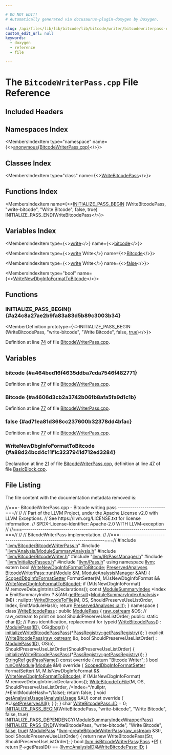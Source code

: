 ```yaml
---

# DO NOT EDIT!
# Automatically generated via docusaurus-plugin-doxygen by Doxygen.

slug: /api/files/lib/lib/bitcode/lib/bitcode/writer/bitcodewriterpass-cpp
custom_edit_url: null
keywords:
  - doxygen
  - reference
  - file

---
```





# The `BitcodeWriterPass.cpp` File Reference

<DoxygenPage pluginConfig={pluginConfig}>



## Included Headers

<IncludesList>
<IncludesListItem
  filePath="llvm/Bitcode/BitcodeWriterPass.h"
  permalink="/docs/api/files/include/include/llvm/include/llvm/bitcode/bitcodewriterpass-h"
  isLocal="true" />
<IncludesListItem
  filePath="llvm/Analysis/ModuleSummaryAnalysis.h"
  permalink="/docs/api/files/include/include/llvm/include/llvm/analysis/modulesummaryanalysis-h"
  isLocal="true" />
<IncludesListItem
  filePath="llvm/Bitcode/BitcodeWriter.h"
  permalink="/docs/api/files/include/include/llvm/include/llvm/bitcode/bitcodewriter-h"
  isLocal="true" />
<IncludesListItem
  filePath="llvm/IR/PassManager.h"
  permalink="/docs/api/files/include/include/llvm/include/llvm/ir/passmanager-h"
  isLocal="true" />
<IncludesListItem
  filePath="llvm/InitializePasses.h"
  permalink="/docs/api/files/include/include/llvm/initializepasses-h"
  isLocal="true" />
<IncludesListItem
  filePath="llvm/Pass.h"
  permalink="/docs/api/files/include/include/llvm/pass-h"
  isLocal="true" />
</IncludesList>

## Namespaces Index

<MembersIndex>

<MembersIndexItem
  type="namespace"
  name={<><a href="/docs/api/namespaces/anonymous-bitcodewriterpass-cpp-">anonymous&#123;BitcodeWriterPass.cpp&#125;</a></>}>
</MembersIndexItem>

</MembersIndex>

## Classes Index

<MembersIndex>

<MembersIndexItem
  type="class"
  name={<><a href="/docs/api/classes/anonymous-namespace-bitcodewriterpass-cpp-/writebitcodepass">WriteBitcodePass</a></>}>
</MembersIndexItem>

</MembersIndex>

## Functions Index

<MembersIndex>

<MembersIndexItem
  name={<><a href="#a24c8a27ae2b9fa83a83d5b89c3003b34">INITIALIZE&#95;PASS&#95;BEGIN</a> (WriteBitcodePass, &quot;write-bitcode&quot;, &quot;Write Bitcode&quot;, false, true) INITIALIZE&#95;PASS&#95;END(WriteBitcodePass</>}>
</MembersIndexItem>

</MembersIndex>

## Variables Index

<MembersIndex>

<MembersIndexItem
  type={<><a href="/docs/api/files/lib/lib/executionengine/lib/executionengine/runtimedyld/runtimedyldelf-cpp/#a79ab15165c16fbf94d6fd33bd890ea7e">write</a></>}
  name={<><a href="#a464bed16f4635ddba7cda7546f482771">bitcode</a></>}>
</MembersIndexItem>

<MembersIndexItem
  type={<><a href="/docs/api/files/lib/lib/executionengine/lib/executionengine/runtimedyld/runtimedyldelf-cpp/#a79ab15165c16fbf94d6fd33bd890ea7e">write</a> Write</>}
  name={<><a href="#a4606d3cb2a3742b06fb8afa5fa9d1c1b">Bitcode</a></>}>
</MembersIndexItem>

<MembersIndexItem
  type={<><a href="/docs/api/files/lib/lib/executionengine/lib/executionengine/runtimedyld/runtimedyldelf-cpp/#a79ab15165c16fbf94d6fd33bd890ea7e">write</a> Write</>}
  name={<><a href="#ad71ea81d368cc237600b32378dd4bfac">false</a></>}>
</MembersIndexItem>

<MembersIndexItem
  type="bool"
  name={<><a href="#a88d24bcd4c11f1c3237941d712ed3284">WriteNewDbgInfoFormatToBitcode</a></>}>
</MembersIndexItem>

</MembersIndex>


<SectionDefinition>

## Functions

### INITIALIZE&#95;PASS&#95;BEGIN() {#a24c8a27ae2b9fa83a83d5b89c3003b34}

<MemberDefinition
  prototype={<>INITIALIZE&#95;PASS&#95;BEGIN (WriteBitcodePass, &quot;write-bitcode&quot;, &quot;Write Bitcode&quot;, false, <a href="/docs/api/files/lib/lib/analysis/basicaliasanalysis-cpp/#af6d5cafbdfc5313e65d990120021a3ec">true</a>)</>}>

Definition at line <a href="#l00074">74</a> of file <a href="/docs/api/files/lib/lib/bitcode/lib/bitcode/writer/bitcodewriterpass-cpp">BitcodeWriterPass.cpp</a>.
</MemberDefinition>

</SectionDefinition>

<SectionDefinition>

## Variables

### bitcode {#a464bed16f4635ddba7cda7546f482771}

<MemberDefinition
  prototype="write bitcode">

Definition at line <a href="#l00077">77</a> of file <a href="/docs/api/files/lib/lib/bitcode/lib/bitcode/writer/bitcodewriterpass-cpp">BitcodeWriterPass.cpp</a>.
</MemberDefinition>

### Bitcode {#a4606d3cb2a3742b06fb8afa5fa9d1c1b}

<MemberDefinition
  prototype="write Write Bitcode">

Definition at line <a href="#l00077">77</a> of file <a href="/docs/api/files/lib/lib/bitcode/lib/bitcode/writer/bitcodewriterpass-cpp">BitcodeWriterPass.cpp</a>.
</MemberDefinition>

### false {#ad71ea81d368cc237600b32378dd4bfac}

<MemberDefinition
  prototype="write Write false">

Definition at line <a href="#l00077">77</a> of file <a href="/docs/api/files/lib/lib/bitcode/lib/bitcode/writer/bitcodewriterpass-cpp">BitcodeWriterPass.cpp</a>.
</MemberDefinition>

### WriteNewDbgInfoFormatToBitcode {#a88d24bcd4c11f1c3237941d712ed3284}

<MemberDefinition
  prototype="bool WriteNewDbgInfoFormatToBitcode">

Declaration at line <a href="#l00021">21</a> of file <a href="/docs/api/files/lib/lib/bitcode/lib/bitcode/writer/bitcodewriterpass-cpp">BitcodeWriterPass.cpp</a>, definition at line <a href="/docs/api/files/lib/lib/sandboxir/basicblock-cpp/#l00047">47</a> of file <a href="/docs/api/files/lib/lib/sandboxir/basicblock-cpp">BasicBlock.cpp</a>.
</MemberDefinition>

</SectionDefinition>

## File Listing

The file content with the documentation metadata removed is:

<ProgramListing>

<Link id="l00001" /><CodeLine lineNumber="1"><Highlight kind="comment">//===- BitcodeWriterPass.cpp - Bitcode writing pass -----------------------===//</Highlight><Highlight kind="normal"></Highlight></CodeLine>
<Link id="l00002" /><CodeLine lineNumber="2"><Highlight kind="normal"></Highlight><Highlight kind="comment">//</Highlight><Highlight kind="normal"></Highlight></CodeLine>
<Link id="l00003" /><CodeLine lineNumber="3"><Highlight kind="normal"></Highlight><Highlight kind="comment">// Part of the LLVM Project, under the Apache License v2.0 with LLVM Exceptions.</Highlight><Highlight kind="normal"></Highlight></CodeLine>
<Link id="l00004" /><CodeLine lineNumber="4"><Highlight kind="normal"></Highlight><Highlight kind="comment">// See https://llvm.org/LICENSE.txt for license information.</Highlight><Highlight kind="normal"></Highlight></CodeLine>
<Link id="l00005" /><CodeLine lineNumber="5"><Highlight kind="normal"></Highlight><Highlight kind="comment">// SPDX-License-Identifier: Apache-2.0 WITH LLVM-exception</Highlight><Highlight kind="normal"></Highlight></CodeLine>
<Link id="l00006" /><CodeLine lineNumber="6"><Highlight kind="normal"></Highlight><Highlight kind="comment">//</Highlight><Highlight kind="normal"></Highlight></CodeLine>
<Link id="l00007" /><CodeLine lineNumber="7"><Highlight kind="normal"></Highlight><Highlight kind="comment">//===----------------------------------------------------------------------===//</Highlight><Highlight kind="normal"></Highlight></CodeLine>
<Link id="l00008" /><CodeLine lineNumber="8"><Highlight kind="normal"></Highlight><Highlight kind="comment">//</Highlight><Highlight kind="normal"></Highlight></CodeLine>
<Link id="l00009" /><CodeLine lineNumber="9"><Highlight kind="normal"></Highlight><Highlight kind="comment">// BitcodeWriterPass implementation.</Highlight><Highlight kind="normal"></Highlight></CodeLine>
<Link id="l00010" /><CodeLine lineNumber="10"><Highlight kind="normal"></Highlight><Highlight kind="comment">//</Highlight><Highlight kind="normal"></Highlight></CodeLine>
<Link id="l00011" /><CodeLine lineNumber="11"><Highlight kind="normal"></Highlight><Highlight kind="comment">//===----------------------------------------------------------------------===//</Highlight><Highlight kind="normal"></Highlight></CodeLine>
<Link id="l00012" /><CodeLine lineNumber="12"><Highlight kind="normal"></Highlight></CodeLine>
<Link id="l00013" /><CodeLine lineNumber="13"><Highlight kind="normal"></Highlight><Highlight kind="preprocessor">#include &quot;<a href="/docs/api/files/include/include/llvm/include/llvm/bitcode/bitcodewriterpass-h">llvm/Bitcode/BitcodeWriterPass.h</a>&quot;</Highlight><Highlight kind="normal"></Highlight></CodeLine>
<Link id="l00014" /><CodeLine lineNumber="14"><Highlight kind="normal"></Highlight><Highlight kind="preprocessor">#include &quot;<a href="/docs/api/files/include/include/llvm/include/llvm/analysis/modulesummaryanalysis-h">llvm/Analysis/ModuleSummaryAnalysis.h</a>&quot;</Highlight><Highlight kind="normal"></Highlight></CodeLine>
<Link id="l00015" /><CodeLine lineNumber="15"><Highlight kind="normal"></Highlight><Highlight kind="preprocessor">#include &quot;<a href="/docs/api/files/include/include/llvm/include/llvm/bitcode/bitcodewriter-h">llvm/Bitcode/BitcodeWriter.h</a>&quot;</Highlight><Highlight kind="normal"></Highlight></CodeLine>
<Link id="l00016" /><CodeLine lineNumber="16"><Highlight kind="normal"></Highlight><Highlight kind="preprocessor">#include &quot;<a href="/docs/api/files/include/include/llvm/include/llvm/ir/passmanager-h">llvm/IR/PassManager.h</a>&quot;</Highlight><Highlight kind="normal"></Highlight></CodeLine>
<Link id="l00017" /><CodeLine lineNumber="17"><Highlight kind="normal"></Highlight><Highlight kind="preprocessor">#include &quot;<a href="/docs/api/files/include/include/llvm/initializepasses-h">llvm/InitializePasses.h</a>&quot;</Highlight><Highlight kind="normal"></Highlight></CodeLine>
<Link id="l00018" /><CodeLine lineNumber="18"><Highlight kind="normal"></Highlight><Highlight kind="preprocessor">#include &quot;<a href="/docs/api/files/include/include/llvm/pass-h">llvm/Pass.h</a>&quot;</Highlight><Highlight kind="normal"></Highlight></CodeLine>
<Link id="l00019" /><CodeLine lineNumber="19"><Highlight kind="normal"></Highlight><Highlight kind="keyword">using namespace </Highlight><Highlight kind="normal"><a href="/docs/api/namespaces/llvm">llvm</a>;</Highlight></CodeLine>
<Link id="l00020" /><CodeLine lineNumber="20"><Highlight kind="normal"></Highlight></CodeLine>
<Link id="l00021" /><CodeLine lineNumber="21"><Highlight kind="normal"></Highlight><Highlight kind="keyword">extern</Highlight><Highlight kind="normal"> </Highlight><Highlight kind="keywordtype">bool</Highlight><Highlight kind="normal"> <a href="/docs/api/files/lib/lib/asmparser/llparser-cpp/#a88d24bcd4c11f1c3237941d712ed3284">WriteNewDbgInfoFormatToBitcode</a>;</Highlight></CodeLine>
<Link id="l00022" /><CodeLine lineNumber="22"><Highlight kind="normal"></Highlight></CodeLine>
<Link id="l00023" /><CodeLine lineNumber="23" lineLink="/docs/api/classes/llvm/bitcodewriterpass/#a2cf5fec0ba55756093b6c7e6c8f31c00"><Highlight kind="normal"><a href="/docs/api/classes/llvm/preservedanalyses">PreservedAnalyses</a> <a href="/docs/api/classes/llvm/bitcodewriterpass/#a2cf5fec0ba55756093b6c7e6c8f31c00">BitcodeWriterPass::run</a>(<a href="/docs/api/classes/llvm/module">Module</a> &amp;M, <a href="/docs/api/namespaces/llvm/#af9c9208365fd9ce11392b4d79485e259">ModuleAnalysisManager</a> &amp;AM) &#123;</Highlight></CodeLine>
<Link id="l00024" /><CodeLine lineNumber="24"><Highlight kind="normal">  <a href="/docs/api/classes/llvm/scopeddbginfoformatsetter">ScopedDbgInfoFormatSetter</a> FormatSetter(M, M.IsNewDbgInfoFormat &amp;&amp;</Highlight></CodeLine>
<Link id="l00025" /><CodeLine lineNumber="25"><Highlight kind="normal">                                                <a href="/docs/api/files/lib/lib/asmparser/llparser-cpp/#a88d24bcd4c11f1c3237941d712ed3284">WriteNewDbgInfoFormatToBitcode</a>);</Highlight></CodeLine>
<Link id="l00026" /><CodeLine lineNumber="26"><Highlight kind="normal">  </Highlight><Highlight kind="keywordflow">if</Highlight><Highlight kind="normal"> (M.IsNewDbgInfoFormat)</Highlight></CodeLine>
<Link id="l00027" /><CodeLine lineNumber="27"><Highlight kind="normal">    M.removeDebugIntrinsicDeclarations();</Highlight></CodeLine>
<Link id="l00028" /><CodeLine lineNumber="28"><Highlight kind="normal"></Highlight></CodeLine>
<Link id="l00029" /><CodeLine lineNumber="29"><Highlight kind="normal">  </Highlight><Highlight kind="keyword">const</Highlight><Highlight kind="normal"> <a href="/docs/api/classes/llvm/modulesummaryindex">ModuleSummaryIndex</a> &#42;Index =</Highlight></CodeLine>
<Link id="l00030" /><CodeLine lineNumber="30"><Highlight kind="normal">      EmitSummaryIndex ? &amp;(AM.<a href="/docs/api/classes/llvm/analysismanager/#aaab1fad63e4f3b8679469720a873fedd">getResult</a>&lt;<a href="/docs/api/classes/llvm/modulesummaryindexanalysis">ModuleSummaryIndexAnalysis</a>&gt;(M))</Highlight></CodeLine>
<Link id="l00031" /><CodeLine lineNumber="31"><Highlight kind="normal">                       : </Highlight><Highlight kind="keyword">nullptr</Highlight><Highlight kind="normal">;</Highlight></CodeLine>
<Link id="l00032" /><CodeLine lineNumber="32"><Highlight kind="normal">  <a href="/docs/api/namespaces/llvm/#a199eb3a521b35ac20b20b7460bf2dabb">WriteBitcodeToFile</a>(M, OS, ShouldPreserveUseListOrder, Index, EmitModuleHash);</Highlight></CodeLine>
<Link id="l00033" /><CodeLine lineNumber="33"><Highlight kind="normal"></Highlight></CodeLine>
<Link id="l00034" /><CodeLine lineNumber="34"><Highlight kind="normal">  </Highlight><Highlight kind="keywordflow">return</Highlight><Highlight kind="normal"> <a href="/docs/api/classes/llvm/preservedanalyses/#a1258a1ff55557c27684010ebd7283712">PreservedAnalyses::all</a>();</Highlight></CodeLine>
<Link id="l00035" /><CodeLine lineNumber="35"><Highlight kind="normal">&#125;</Highlight></CodeLine>
<Link id="l00036" /><CodeLine lineNumber="36"><Highlight kind="normal"></Highlight></CodeLine>
<Link id="l00037" /><CodeLine lineNumber="37" lineLink="/docs/api/namespaces/anonymous-bitcodewriterpass-cpp-"><Highlight kind="normal"></Highlight><Highlight kind="keyword">namespace </Highlight><Highlight kind="normal">&#123;</Highlight></CodeLine>
<Link id="l00038" /><CodeLine lineNumber="38" lineLink="/docs/api/classes/anonymous-namespace-bitcodewriterpass-cpp-/writebitcodepass"><Highlight kind="normal">  </Highlight><Highlight kind="keyword">class </Highlight><Highlight kind="normal"><a href="/docs/api/classes/anonymous-namespace-bitcodewriterpass-cpp-/writebitcodepass/#a6a1643691e10efd583838a32b7453a15">WriteBitcodePass</a> : </Highlight><Highlight kind="keyword">public</Highlight><Highlight kind="normal"> <a href="/docs/api/classes/llvm/modulepass/#a723659a08d210f4f566887bda3f9f976">ModulePass</a> &#123;</Highlight></CodeLine>
<Link id="l00039" /><CodeLine lineNumber="39"><Highlight kind="normal">    <a href="/docs/api/classes/llvm/raw-ostream">raw&#95;ostream</a> &amp;OS; </Highlight><Highlight kind="comment">// raw&#95;ostream to print on</Highlight><Highlight kind="normal"></Highlight></CodeLine>
<Link id="l00040" /><CodeLine lineNumber="40"><Highlight kind="normal">    </Highlight><Highlight kind="keywordtype">bool</Highlight><Highlight kind="normal"> ShouldPreserveUseListOrder;</Highlight></CodeLine>
<Link id="l00041" /><CodeLine lineNumber="41"><Highlight kind="normal"></Highlight></CodeLine>
<Link id="l00042" /><CodeLine lineNumber="42"><Highlight kind="normal">  </Highlight><Highlight kind="keyword">public</Highlight><Highlight kind="normal">:</Highlight></CodeLine>
<Link id="l00043" /><CodeLine lineNumber="43" lineLink="/docs/api/classes/anonymous-namespace-bitcodewriterpass-cpp-/writebitcodepass/#a17c17c98123e3b112bc066400e5eaed8"><Highlight kind="normal">    </Highlight><Highlight kind="keyword">static</Highlight><Highlight kind="normal"> </Highlight><Highlight kind="keywordtype">char</Highlight><Highlight kind="normal"> <a href="/docs/api/classes/anonymous-namespace-bitcodewriterpass-cpp-/writebitcodepass/#a17c17c98123e3b112bc066400e5eaed8">ID</a>; </Highlight><Highlight kind="comment">// Pass identification, replacement for typeid</Highlight><Highlight kind="normal"></Highlight></CodeLine>
<Link id="l00044" /><CodeLine lineNumber="44" lineLink="/docs/api/classes/anonymous-namespace-bitcodewriterpass-cpp-/writebitcodepass/#a6a1643691e10efd583838a32b7453a15"><Highlight kind="normal">    <a href="/docs/api/classes/anonymous-namespace-bitcodewriterpass-cpp-/writebitcodepass/#a6a1643691e10efd583838a32b7453a15">WriteBitcodePass</a>() : <a href="/docs/api/classes/llvm/modulepass/#a723659a08d210f4f566887bda3f9f976">ModulePass</a>(<a href="/docs/api/classes/anonymous-namespace-bitcodewriterpass-cpp-/writebitcodepass/#a17c17c98123e3b112bc066400e5eaed8">ID</a>), OS(<a href="/docs/api/namespaces/llvm/#a7c46c742c31be54870e2038048e6b391">dbgs</a>()) &#123;</Highlight></CodeLine>
<Link id="l00045" /><CodeLine lineNumber="45"><Highlight kind="normal">      <a href="/docs/api/namespaces/llvm/#a5dbf24667f2793a88a6dbf30fc939e11">initializeWriteBitcodePassPass</a>(&#42;<a href="/docs/api/classes/llvm/passregistry/#a05a729900b76c89e808c6c3094921b2f">PassRegistry::getPassRegistry</a>());</Highlight></CodeLine>
<Link id="l00046" /><CodeLine lineNumber="46"><Highlight kind="normal">    &#125;</Highlight></CodeLine>
<Link id="l00047" /><CodeLine lineNumber="47"><Highlight kind="normal"></Highlight></CodeLine>
<Link id="l00048" /><CodeLine lineNumber="48" lineLink="/docs/api/classes/anonymous-namespace-bitcodewriterpass-cpp-/writebitcodepass/#af2553864ea402a3ff377a93180b2b563"><Highlight kind="normal">    </Highlight><Highlight kind="keyword">explicit</Highlight><Highlight kind="normal"> <a href="/docs/api/classes/anonymous-namespace-bitcodewriterpass-cpp-/writebitcodepass/#af2553864ea402a3ff377a93180b2b563">WriteBitcodePass</a>(<a href="/docs/api/classes/llvm/raw-ostream">raw&#95;ostream</a> &amp;o, </Highlight><Highlight kind="keywordtype">bool</Highlight><Highlight kind="normal"> ShouldPreserveUseListOrder)</Highlight></CodeLine>
<Link id="l00049" /><CodeLine lineNumber="49"><Highlight kind="normal">        : <a href="/docs/api/classes/llvm/modulepass/#a723659a08d210f4f566887bda3f9f976">ModulePass</a>(<a href="/docs/api/classes/anonymous-namespace-bitcodewriterpass-cpp-/writebitcodepass/#a17c17c98123e3b112bc066400e5eaed8">ID</a>), OS(o),</Highlight></CodeLine>
<Link id="l00050" /><CodeLine lineNumber="50"><Highlight kind="normal">          ShouldPreserveUseListOrder(ShouldPreserveUseListOrder) &#123;</Highlight></CodeLine>
<Link id="l00051" /><CodeLine lineNumber="51"><Highlight kind="normal">      <a href="/docs/api/namespaces/llvm/#a5dbf24667f2793a88a6dbf30fc939e11">initializeWriteBitcodePassPass</a>(&#42;<a href="/docs/api/classes/llvm/passregistry/#a05a729900b76c89e808c6c3094921b2f">PassRegistry::getPassRegistry</a>());</Highlight></CodeLine>
<Link id="l00052" /><CodeLine lineNumber="52"><Highlight kind="normal">    &#125;</Highlight></CodeLine>
<Link id="l00053" /><CodeLine lineNumber="53"><Highlight kind="normal"></Highlight></CodeLine>
<Link id="l00054" /><CodeLine lineNumber="54" lineLink="/docs/api/classes/anonymous-namespace-bitcodewriterpass-cpp-/writebitcodepass/#afd5342c1ee56d0092eaa147f3db33fbc"><Highlight kind="normal">    <a href="/docs/api/classes/llvm/stringref">StringRef</a> <a href="/docs/api/classes/anonymous-namespace-bitcodewriterpass-cpp-/writebitcodepass/#afd5342c1ee56d0092eaa147f3db33fbc">getPassName</a>()</Highlight><Highlight kind="keyword"> const override </Highlight><Highlight kind="normal">&#123; </Highlight><Highlight kind="keywordflow">return</Highlight><Highlight kind="normal"> </Highlight><Highlight kind="stringliteral">&quot;Bitcode Writer&quot;</Highlight><Highlight kind="normal">; &#125;</Highlight></CodeLine>
<Link id="l00055" /><CodeLine lineNumber="55"><Highlight kind="normal"></Highlight></CodeLine>
<Link id="l00056" /><CodeLine lineNumber="56" lineLink="/docs/api/classes/anonymous-namespace-bitcodewriterpass-cpp-/writebitcodepass/#a096138823f749d9386ca19b58996fb81"><Highlight kind="normal">    </Highlight><Highlight kind="keywordtype">bool</Highlight><Highlight kind="normal"> <a href="/docs/api/classes/anonymous-namespace-bitcodewriterpass-cpp-/writebitcodepass/#a096138823f749d9386ca19b58996fb81">runOnModule</a>(<a href="/docs/api/classes/llvm/module">Module</a> &amp;M)</Highlight><Highlight kind="keyword"> override </Highlight><Highlight kind="normal">&#123;</Highlight></CodeLine>
<Link id="l00057" /><CodeLine lineNumber="57"><Highlight kind="normal">      <a href="/docs/api/classes/llvm/scopeddbginfoformatsetter">ScopedDbgInfoFormatSetter</a> FormatSetter(</Highlight></CodeLine>
<Link id="l00058" /><CodeLine lineNumber="58"><Highlight kind="normal">          M, M.IsNewDbgInfoFormat &amp;&amp; <a href="/docs/api/files/lib/lib/asmparser/llparser-cpp/#a88d24bcd4c11f1c3237941d712ed3284">WriteNewDbgInfoFormatToBitcode</a>);</Highlight></CodeLine>
<Link id="l00059" /><CodeLine lineNumber="59"><Highlight kind="normal">      </Highlight><Highlight kind="keywordflow">if</Highlight><Highlight kind="normal"> (M.IsNewDbgInfoFormat)</Highlight></CodeLine>
<Link id="l00060" /><CodeLine lineNumber="60"><Highlight kind="normal">        M.removeDebugIntrinsicDeclarations();</Highlight></CodeLine>
<Link id="l00061" /><CodeLine lineNumber="61"><Highlight kind="normal"></Highlight></CodeLine>
<Link id="l00062" /><CodeLine lineNumber="62"><Highlight kind="normal">      <a href="/docs/api/namespaces/llvm/#a199eb3a521b35ac20b20b7460bf2dabb">WriteBitcodeToFile</a>(M, OS, ShouldPreserveUseListOrder, </Highlight><Highlight kind="comment">/&#42;Index=&#42;/</Highlight><Highlight kind="keyword">nullptr</Highlight><Highlight kind="normal">,</Highlight></CodeLine>
<Link id="l00063" /><CodeLine lineNumber="63"><Highlight kind="normal">                         </Highlight><Highlight kind="comment">/&#42;EmitModuleHash=&#42;/</Highlight><Highlight kind="keyword">false</Highlight><Highlight kind="normal">);</Highlight></CodeLine>
<Link id="l00064" /><CodeLine lineNumber="64"><Highlight kind="normal"></Highlight></CodeLine>
<Link id="l00065" /><CodeLine lineNumber="65"><Highlight kind="normal">      </Highlight><Highlight kind="keywordflow">return</Highlight><Highlight kind="normal"> </Highlight><Highlight kind="keyword">false</Highlight><Highlight kind="normal">;</Highlight></CodeLine>
<Link id="l00066" /><CodeLine lineNumber="66"><Highlight kind="normal">    &#125;</Highlight></CodeLine>
<Link id="l00067" /><CodeLine lineNumber="67" lineLink="/docs/api/classes/anonymous-namespace-bitcodewriterpass-cpp-/writebitcodepass/#a5640e06d444a1564388aca39019de10f"><Highlight kind="normal">    </Highlight><Highlight kind="keywordtype">void</Highlight><Highlight kind="normal"> <a href="/docs/api/classes/anonymous-namespace-bitcodewriterpass-cpp-/writebitcodepass/#a5640e06d444a1564388aca39019de10f">getAnalysisUsage</a>(<a href="/docs/api/classes/llvm/analysisusage">AnalysisUsage</a> &amp;AU)</Highlight><Highlight kind="keyword"> const override </Highlight><Highlight kind="normal">&#123;</Highlight></CodeLine>
<Link id="l00068" /><CodeLine lineNumber="68"><Highlight kind="normal">      AU.<a href="/docs/api/classes/llvm/analysisusage/#af22b06a6a4f9df80454071685a0d6a02">setPreservesAll</a>();</Highlight></CodeLine>
<Link id="l00069" /><CodeLine lineNumber="69"><Highlight kind="normal">    &#125;</Highlight></CodeLine>
<Link id="l00070" /><CodeLine lineNumber="70"><Highlight kind="normal">  &#125;;</Highlight></CodeLine>
<Link id="l00071" /><CodeLine lineNumber="71"><Highlight kind="normal">&#125;</Highlight></CodeLine>
<Link id="l00072" /><CodeLine lineNumber="72"><Highlight kind="normal"></Highlight></CodeLine>
<Link id="l00073" /><CodeLine lineNumber="73"><Highlight kind="normal"></Highlight><Highlight kind="keywordtype">char</Highlight><Highlight kind="normal"> <a href="/docs/api/classes/anonymous-namespace-bitcodewriterpass-cpp-/writebitcodepass/#a17c17c98123e3b112bc066400e5eaed8">WriteBitcodePass::ID</a> = 0;</Highlight></CodeLine>
<Link id="l00074" /><CodeLine lineNumber="74" lineLink="#a24c8a27ae2b9fa83a83d5b89c3003b34"><Highlight kind="normal"><a href="/docs/api/files/include/include/llvm/passsupport-h/#aaa970fc931c1c63037a8182e028d04b1">INITIALIZE&#95;PASS&#95;BEGIN</a>(WriteBitcodePass, </Highlight><Highlight kind="stringliteral">&quot;write-bitcode&quot;</Highlight><Highlight kind="normal">, </Highlight><Highlight kind="stringliteral">&quot;Write Bitcode&quot;</Highlight><Highlight kind="normal">, </Highlight><Highlight kind="keyword">false</Highlight><Highlight kind="normal">,</Highlight></CodeLine>
<Link id="l00075" /><CodeLine lineNumber="75"><Highlight kind="normal">                      </Highlight><Highlight kind="keyword">true</Highlight><Highlight kind="normal">)</Highlight></CodeLine>
<Link id="l00076" /><CodeLine lineNumber="76"><Highlight kind="normal"><a href="/docs/api/files/include/include/llvm/passsupport-h/#a14724f1ccf528e73bb29bc9230737967">INITIALIZE&#95;PASS&#95;DEPENDENCY</a>(<a href="/docs/api/classes/llvm/modulesummaryindexwrapperpass">ModuleSummaryIndexWrapperPass</a>)</Highlight></CodeLine>
<Link id="l00077" /><CodeLine lineNumber="77" lineLink="#a4606d3cb2a3742b06fb8afa5fa9d1c1b"><Highlight kind="normal"><a href="/docs/api/files/include/include/llvm/passsupport-h/#a74ce8276b89067e806f67c45a6d92575">INITIALIZE&#95;PASS&#95;END</a>(WriteBitcodePass, </Highlight><Highlight kind="stringliteral">&quot;write-bitcode&quot;</Highlight><Highlight kind="normal">, </Highlight><Highlight kind="stringliteral">&quot;Write Bitcode&quot;</Highlight><Highlight kind="normal">, <a href="/docs/api/namespaces/false">false</a>,</Highlight></CodeLine>
<Link id="l00078" /><CodeLine lineNumber="78"><Highlight kind="normal">                    <a href="/docs/api/files/lib/lib/analysis/basicaliasanalysis-cpp/#af6d5cafbdfc5313e65d990120021a3ec">true</a>)</Highlight></CodeLine>
<Link id="l00079" /><CodeLine lineNumber="79"><Highlight kind="normal"></Highlight></CodeLine>
<Link id="l00080" /><CodeLine lineNumber="80" lineLink="/docs/api/namespaces/llvm/#a86211f75b3e11398890fdfc3a5625884"><Highlight kind="normal"><a href="/docs/api/classes/llvm/modulepass">ModulePass</a> &#42;<a href="/docs/api/namespaces/llvm">llvm</a>::<a href="/docs/api/namespaces/llvm/#a86211f75b3e11398890fdfc3a5625884">createBitcodeWriterPass</a>(<a href="/docs/api/classes/llvm/raw-ostream">raw&#95;ostream</a> &amp;Str,</Highlight></CodeLine>
<Link id="l00081" /><CodeLine lineNumber="81"><Highlight kind="normal">                                          </Highlight><Highlight kind="keywordtype">bool</Highlight><Highlight kind="normal"> ShouldPreserveUseListOrder) &#123;</Highlight></CodeLine>
<Link id="l00082" /><CodeLine lineNumber="82"><Highlight kind="normal">  </Highlight><Highlight kind="keywordflow">return</Highlight><Highlight kind="normal"> </Highlight><Highlight kind="keyword">new</Highlight><Highlight kind="normal"> WriteBitcodePass(Str, ShouldPreserveUseListOrder);</Highlight></CodeLine>
<Link id="l00083" /><CodeLine lineNumber="83"><Highlight kind="normal">&#125;</Highlight></CodeLine>
<Link id="l00084" /><CodeLine lineNumber="84"><Highlight kind="normal"></Highlight></CodeLine>
<Link id="l00085" /><CodeLine lineNumber="85" lineLink="/docs/api/namespaces/llvm/#a98e8028dd500393c0e7b095ee134462f"><Highlight kind="normal"></Highlight><Highlight kind="keywordtype">bool</Highlight><Highlight kind="normal"> <a href="/docs/api/namespaces/llvm/#a98e8028dd500393c0e7b095ee134462f">llvm::isBitcodeWriterPass</a>(<a href="/docs/api/classes/llvm/pass">Pass</a> &#42;<a href="/docs/api/files/lib/lib/option/option-cpp/#a04665169063c8ca1f2ea96c27fc7c2b2">P</a>) &#123;</Highlight></CodeLine>
<Link id="l00086" /><CodeLine lineNumber="86"><Highlight kind="normal">  </Highlight><Highlight kind="keywordflow">return</Highlight><Highlight kind="normal"> <a href="/docs/api/files/lib/lib/option/option-cpp/#a04665169063c8ca1f2ea96c27fc7c2b2">P</a>-&gt;getPassID() == (<a href="/docs/api/namespaces/llvm/#af8dcbb0c9f8f0e566a07488f68418d5b">llvm::AnalysisID</a>)&amp;<a href="/docs/api/classes/anonymous-namespace-bitcodewriterpass-cpp-/writebitcodepass/#a17c17c98123e3b112bc066400e5eaed8">WriteBitcodePass::ID</a>;</Highlight></CodeLine>
<Link id="l00087" /><CodeLine lineNumber="87"><Highlight kind="normal">&#125;</Highlight></CodeLine>

</ProgramListing>


</DoxygenPage>
